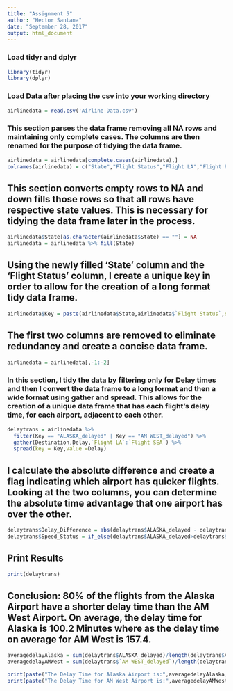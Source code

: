 ```yaml
---
title: "Assignment 5"
author: "Hector Santana"
date: "September 28, 2017"
output: html_document
---
```


### Load tidyr and dplyr

```r
library(tidyr)
library(dplyr)
```

### Load Data after placing the csv into your working directory

```r
airlinedata = read.csv('Airline Data.csv')
```

### This section parses the data frame removing all NA rows and maintaining only complete cases. The columns are then renamed for the purpose of tidying the data frame.

```r
airlinedata = airlinedata[complete.cases(airlinedata),]
colnames(airlinedata) = c("State","Flight Status","Flight LA","Flight PH","Flight SD","Flight SF","Flight SEA")
```

## This section converts empty rows to NA and down fills those rows so that all rows have respective state values. This is necessary for tidying the data frame later in the process.

```r
airlinedata$State[as.character(airlinedata$State) == ""] = NA
airlinedata = airlinedata %>% fill(State)
```

## Using the newly filled 'State' column and the 'Flight Status' column, I create a unique key in order to allow for the creation of a long format tidy data frame.

```r
airlinedata$Key = paste(airlinedata$State,airlinedata$`Flight Status`,sep="_")
```

## The first two columns are removed to eliminate redundancy and create a concise data frame.

```r
airlinedata = airlinedata[,-1:-2]
```

### In this section, I tidy the data by filtering only for Delay times and then I convert the data frame to a long format and then a wide format using gather and spread. This allows for the creation of a unique data frame that has each flight's delay time, for each airport, adjacent to each other.

```r
delaytrans = airlinedata %>%
  filter(Key == "ALASKA_delayed" | Key == "AM WEST_delayed") %>%
  gather(Destination,Delay,`Flight LA`:`Flight SEA`) %>%
  spread(key = Key,value =Delay)
```

## I calculate the absolute difference and create a flag indicating which airport has quicker flights. Looking at the two columns, you can determine the absolute time advantage that one airport has over the other.

```r
delaytrans$Delay_Difference = abs(delaytrans$ALASKA_delayed - delaytrans$`AM WEST_delayed`)
delaytrans$Speed_Status = if_else(delaytrans$ALASKA_delayed>delaytrans$`AM WEST_delayed`,"AM is Faster","Alaska is Faster")
```

## Print Results

```r
print(delaytrans)
```

## Conclusion: 80% of the flights from the Alaska Airport have a shorter delay time than the AM West Airport. On average, the delay time for Alaska is 100.2 Minutes where as the delay time on average for AM West is 157.4.

```r
averagedelayAlaska = sum(delaytrans$ALASKA_delayed)/length(delaytrans$ALASKA_delayed)
averagedelayAMWest = sum(delaytrans$`AM WEST_delayed`)/length(delaytrans$`AM WEST_delayed`)

print(paste("The Delay Time for Alaska Airport is:",averagedelayAlaska,"minutes",sep = " "))
print(paste("The Delay Time for AM West Airport is:",averagedelayAMWest,"minutes",sep = " "))
```
